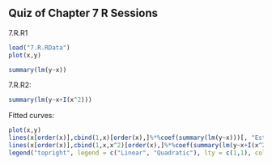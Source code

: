 Quiz of Chapter 7 R Sessions
----------------------------

7.R.R1
```r
load("7.R.RData")
plot(x,y)
```

```r
summary(lm(y~x))
```

7.R.R2:
```r
summary(lm(y~x+I(x^2)))
```

Fitted curves:
```r
plot(x,y)
lines(x[order(x)],cbind(1,x)[order(x),]%*%coef(summary(lm(y~x)))[, "Estimate"], col="blue")
lines(x[order(x)],cbind(1,x,x^2)[order(x),]%*%coef(summary(lm(y~x+I(x^2))))[, "Estimate"], col="red")
legend("topright", legend = c("Linear", "Quadratic"), lty = c(1,1), col = c("blue", "red"))
```

